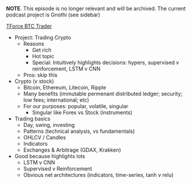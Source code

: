 
**NOTE**. This episode is no longer relevant and will be archived. The current podcast project is Gnothi (see sidebar)

[TForce BTC Trader](https://github.com/lefnire/tforce_btc_trader)

- Project: Trading Crypto
  - Reasons
    - Get rich
    - Hot topic
    - Special: Intuitively highlights decisions: hypers, supervised v reinforcement, LSTM v CNN
  - Pros: skip this
- Crypto (v stock)
  - Bitcoin, Ethereum, Litecoin, Ripple
  - Many benefits (immutable permenant distributed ledger; security; low fees; international; etc)
  - For our purposes: popular, volatile, singular
    - Singular like Forex vs Stock (instruments)
- Trading basics
  - Day, swing, investing
  - Patterns (technical analysis, vs fundamentals)
  - OHLCV / Candles
  - Indicators
  - Exchanges & Arbitrage (GDAX, Krakken)
- Good because highlights lots
  - LSTM v CNN
  - Supervised v Reinforcement
  - Obvious net architectures (indicators, time-series, tanh v relu)